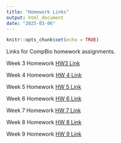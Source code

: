 ```yaml
---
title: "Homework Links"
output: html_document
date: "2025-03-06"
---
```


```r
knitr::opts_chunk$set(echo = TRUE)
```
Links for CompBio homework assignments.


Week 3 Homework [HW3 Link](Homework3.html)

Week 4 Homework [HW 4 Link](Homework4.html)

Week 5 Homework [HW 5 Link](Homework5.html)

Week 6 Homework [HW 6 Link](Homework6.html)

Week 7 Homework [HW 7 Link](Homework7.html)

Week 8 Homework [HW 8 Link](Homework8.html)

Week 9 Homework [HW 9 Link](Homework9.zip)